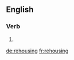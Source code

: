 ==English==

===Verb===
{{head|en}}

# {{present participle of|rehouse}}

[[de:rehousing]]
[[fr:rehousing]]